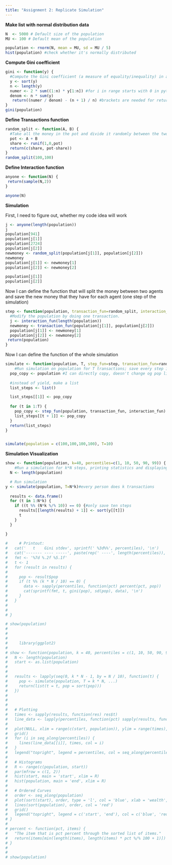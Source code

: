```yaml
---
title: "Assignment 2: Replicate Simulation"
---
```


**Make list with normal distribution data**

```r
N  <- 5000 # Default size of the population
MU <- 100 # Default mean of the population

population <- rnorm(N, mean = MU, sd = MU / 5)
hist(population) #check whether it's normally distributed
```

**Compute Gini coefficient**

```r
gini <- function(y) {
  #Compute the Gini coefficient (a measure of equality/inequality) in a population, y
  y <- sort(y)
  n <- length(y)
  numer <- 2 * sum((1:n) * y[1:n]) #for i in range starts with 0 in python, indexing also with 0
  denom <- n * sum(y)
   return((numer / denom) - (n + 1) / n) #brackets are needed for return fun in R
}
gini(population)
```

**Define Transactions function**

```r
random_split <- function(A, B) {
  #Take all the money in the pot and divide it randomly between the two actors
  pot <- A + B
  share <- runif(1,0,pot)
  return(c(share, pot-share))
}
random_split(100,100)
```

**Define Interaction function**

```r
anyone <- function(N) {
 return(sample(N,2))
}

anyone(N)


```

**Simulation**

First, I need to figure out, whether my code idea will work

```r

j <- anyone(length(population))
j
population[941]
population[j[1]]
population[2724]
population[j[2]]
newmoney <- random_split(population[j[1]], population[j[2]]) 
newmoney
population[j[1]] <- newmoney[1]
population[j[2]] <- newmoney[2]

population[j[1]]
population[j[2]]
```

Now I can define the function that will split the money between two agents and save the new money that they have for each agent (one step of the simulation)

```r
step <- function(population, transaction_fun=random_split, interaction_fun=anyone) {
  #Modify the population by doing one transaction.
  j <- interaction_fun(length(population))
  newmoney <- transaction_fun(population[j[1]], population[j[2]]) 
  population[j[1]] <- newmoney[1]
  population[j[2]] <- newmoney[2]
 return(population)
}


```

Now I can define the function of the whole simulation

```r

simulate <- function(population, T, step_fun=step, transaction_fun=random_split, interaction_fun=anyone) {
    #Run simulation on population for T transactions; save every step in list
  pop_copy <- population #I can directly copy, doesn't change og pop list
  
  #instead of yield, make a list
  list_steps <- list()

  list_steps[[1]] <- pop_copy
  
  for (t in 1:T) {
    pop_copy <- step_fun(population, transaction_fun, interaction_fun)
    list_steps[[t + 1]] <- pop_copy
  }
  return(list_steps)
}


simulate(population = c(100,100,100,100), T=10)

```

**Simulation Visualization**

```r
show <- function(population, k=40, percentiles=c(1, 10, 50, 90, 99)) {
    #Run a simulation for k*N steps, printing statistics and displaying a plot and histogram
  N <- length(population)

  # Run simulation
y <- simulate(population, T=N*k)#every person does k transactions
  
  results <- data.frame()
  for (t in 1:N*k) {
    if ((t %% (N*k %/% 10)) == 0) {#only save ten steps
      results[[length(results) + 1]] <- sort(y[[t]])
      t
    }
  }

} 
  
#     # Printout:
#   cat('   t    Gini stdev', sprintf(' %3d%%', percentiles), '\n')
#   cat('------- ---- -----', paste(rep(' ----', length(percentiles)), collapse = ''), '\n')
#   fmt <- '%7d %.2f %5.1f'
#   t <- 1
#   for (result in results) {
#     
#     pop <- result$pop
#     if (t %% (k * N / 10) == 0) {
#       data <- sapply(percentiles, function(pct) percent(pct, pop))
#       cat(sprintf(fmt, t, gini(pop), sd(pop), data), '\n')
#     }
#   }
#    
#   
# }

# show(population)
# 
# 
# 
#     library(ggplot2)
# 
# show <- function(population, k = 40, percentiles = c(1, 10, 50, 90, 99), ...) {
#   N <- length(population)
#   start <- as.list(population)
#   
#   
#   results <- lapply(seq(0, k * N - 1, by = N / 10), function(t) {
#     pop <- simulate(population, T = k * N, ...)
#     return(list(t = t, pop = sort(pop)))
#   })
#   
# 
#   
#   # Plotting
#   times <- sapply(results, function(res) res$t)
#   line_data <- lapply(percentiles, function(pct) sapply(results, function(res) percent(pct, res$pop)))
#   
#   plot(NULL, xlim = range(c(start, population)), ylim = range(times), xlab = 'wealth', ylab = 'time', main = paste(percentiles, collapse = '/'), type = 'n')
#   grid()
#   for (i in seq_along(percentiles)) {
#     lines(line_data[[i]], times, col = i)
#   }
#   legend("topright", legend = percentiles, col = seq_along(percentiles), lty = 1)
#   
#   # Histograms
#   R <- range(c(population, start))
#   par(mfrow = c(1, 2))
#   hist(start, main = 'start', xlim = R)
#   hist(population, main = 'end', xlim = R)
#   
#   # Ordered Curves
#   order <- seq_along(population)
#   plot(sort(start), order, type = 'l', col = 'blue', xlab = 'wealth', ylab = 'order', main = 'Ordered Curves')
#   lines(sort(population), order, col = 'red')
#   grid()
#   legend("topright", legend = c('start', 'end'), col = c('blue', 'red'), lty = 1)
# }
# 
# percent <- function(pct, items) {
#   "The item that is pct percent through the sorted list of items."
#   return(items[min(length(items), length(items) * pct %/% 100 + 1)])
# }
# 
# 
# show(population)
```
